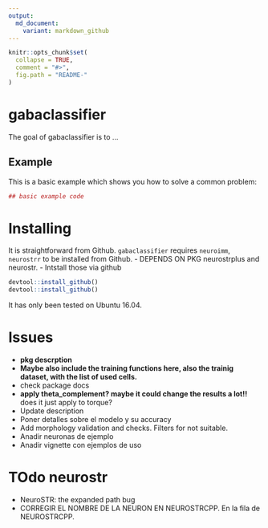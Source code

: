 ```yaml
---
output:
  md_document:
    variant: markdown_github
---
```


<!-- README.md is generated from README.Rmd. Please edit that file -->

```r
knitr::opts_chunk$set(
  collapse = TRUE,
  comment = "#>",
  fig.path = "README-"
)
```

# gabaclassifier

The goal of gabaclassifier is to ...

## Example

This is a basic example which shows you how to solve a common problem:

```r
## basic example code
``` 


# Installing  
It is straightforward from Github. `gabaclassifier` requires  `neuroimm`, `neurostrr` to be installed from Github. 
- DEPENDS ON PKG neurostrplus and neurostr. 
- Intstall those via github   

```r
devtool::install_github()
devtool::install_github()
``` 
It has only been tested on Ubuntu 16.04.  

# Issues
- **pkg descrption** 
- **Maybe also include the training functions here, also the trainig dataset, with the list of used cells.**
- check package docs
- **apply theta_complement? maybe it could change the results a lot!!** does it just apply to torque?
- Update description
- Poner detalles sobre el modelo y su accuracy
- Add morphology validation and checks. Filters for not suitable. 
- Anadir neuronas de ejemplo 
- Anadir vignette con ejemplos de uso 

# TOdo neurostr
- NeuroSTR: the expanded path bug
- CORREGIR EL NOMBRE DE LA NEURON EN NEUROSTRCPP. En la fila de NEUROSTRCPP.  
